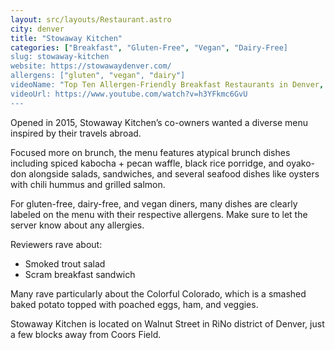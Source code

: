 ```yaml
---
layout: src/layouts/Restaurant.astro
city: denver
title: "Stowaway Kitchen"
categories: ["Breakfast", "Gluten-Free", "Vegan", "Dairy-Free]
slug: stowaway-kitchen
website: https://stowawaydenver.com/
allergens: ["gluten", "vegan", "dairy"]
videoName: "Top Ten Allergen-Friendly Breakfast Restaurants in Denver, Colorado"
videoUrl: https://www.youtube.com/watch?v=h3YFkmc6GvU
---
```


Opened in 2015, Stowaway Kitchen’s co-owners wanted a diverse menu inspired by their travels abroad.

Focused more on brunch, the menu features  atypical brunch dishes including spiced kabocha + pecan waffle, black rice porridge, and oyako-don alongside salads, sandwiches, and several seafood dishes like oysters with chili hummus and grilled salmon.

For gluten-free, dairy-free, and vegan diners, many dishes are clearly labeled on the menu with their respective allergens. Make sure to let the server know about any allergies.

Reviewers rave about:
* Smoked trout salad
* Scram breakfast sandwich

Many rave particularly about the Colorful Colorado, which is a smashed baked potato topped with poached eggs, ham, and veggies.

Stowaway Kitchen is located on Walnut Street in RiNo district of Denver, just a few blocks away from Coors Field.

